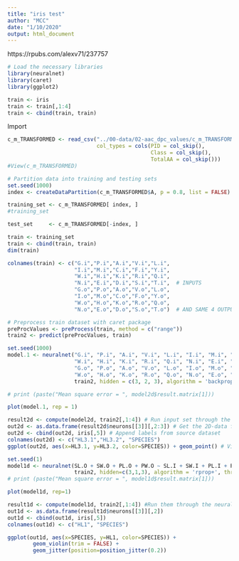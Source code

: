 ```yaml
---
title: "iris test"
author: "MCC"
date: "1/10/2020"
output: html_document
---
```


https://rpubs.com/alexv71/237757

```r
# Load the necessary libraries
library(neuralnet)
library(caret)
library(ggplot2)
```

```r
train <- iris
train <- train[,1:4]
train <- cbind(train, train)
```


Import
```r
c_m_TRANSFORMED <- read_csv("../00-data/02-aac_dpc_values/c_m_TRANSFORMED.csv",
                            col_types = cols(PID = col_skip(),
                                             Class = col_skip(),
                                             TotalAA = col_skip()))
#View(c_m_TRANSFORMED)
```


```r
# Partition data into training and testing sets
set.seed(1000)
index <- createDataPartition(c_m_TRANSFORMED$A, p = 0.8, list = FALSE)

training_set <- c_m_TRANSFORMED[ index, ]
#training_set

test_set     <- c_m_TRANSFORMED[-index, ]
```


```r
train <- training_set
train <- cbind(train, train)
dim(train)
```

```r
colnames(train) <- c("G.i","P.i","A.i","V.i","L.i",
                     "I.i","M.i","C.i","F.i","Y.i",
                     "W.i","H.i","K.i","R.i","Q.i",
                     "N.i","E.i","D.i","S.i","T.i",  # INPUTS
                     "G.o","P.o","A.o","V.o","L.o",
                     "I.o","M.o","C.o","F.o","Y.o",
                     "W.o","H.o","K.o","R.o","Q.o",
                     "N.o","E.o","D.o","S.o","T.o")  # AND SAME 4 OUTPUTS
```


```r
# Preprocess train dataset with caret package
preProcValues <- preProcess(train, method = c("range"))
train2 <- predict(preProcValues, train)
```


```r
set.seed(1000)
model.1 <- neuralnet("G.i", "P.i", "A.i", "V.i", "L.i", "I.i", "M.i", "C.i", "F.i", "Y.i", 
                     "W.i", "H.i", "K.i", "R.i", "Q.i", "N.i", "E.i", "D.i", "S.i", "T.i" ~
                     "G.o", "P.o", "A.o", "V.o", "L.o", "I.o", "M.o", "C.o", "F.o", "Y.o", 
                     "W.o", "H.o", "K.o", "R.o", "Q.o", "N.o", "E.o", "D.o", "S.o", "T.o",
                     train2, hidden = c(3, 2, 3), algorithm = 'backprop+', threshold = 0.01)

# print (paste("Mean square error = ", model2d$result.matrix[1]))

plot(model.1, rep = 1)
```

```r
result2d <- compute(model2d, train2[,1:4]) # Run input set through the neural network
out2d <- as.data.frame(result2d$neurons[[3]][,2:3]) # Get the 2D-data from middle layer
out2d <- cbind(out2d, iris[,5]) # Append labels from source dataset
colnames(out2d) <- c("HL3.1","HL3.2", "SPECIES")
ggplot(out2d, aes(x=HL3.1, y=HL3.2, color=SPECIES)) + geom_point() # Visualize it

```

```r
set.seed(1)
model1d <- neuralnet(SL.O + SW.O + PL.O + PW.O ~ SL.I + SW.I + PL.I + PW.I, 
                     train2, hidden=c(3,1,3), algorithm = 'rprop+', threshold = 0.01)
# print (paste("Mean square error = ", model1d$result.matrix[1]))

plot(model1d, rep=1)
```

```r
result1d <- compute(model1d, train2[,1:4]) #Run them through the neural network
out1d <- as.data.frame(result1d$neurons[[3]][,2])
out1d <- cbind(out1d, iris[,5])
colnames(out1d) <- c("HL1", "SPECIES")

ggplot(out1d, aes(x=SPECIES, y=HL1, color=SPECIES)) +
        geom_violin(trim = FALSE) +
        geom_jitter(position=position_jitter(0.2))
```
























